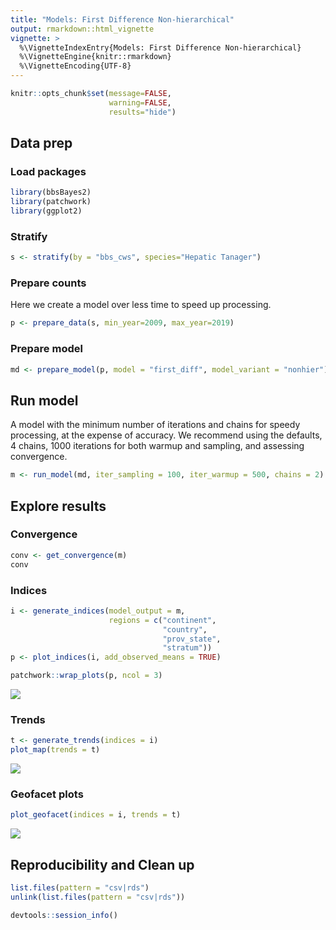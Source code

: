 ```yaml
---
title: "Models: First Difference Non-hierarchical"
output: rmarkdown::html_vignette
vignette: >
  %\VignetteIndexEntry{Models: First Difference Non-hierarchical}
  %\VignetteEngine{knitr::rmarkdown}
  %\VignetteEncoding{UTF-8}
---
```


```r
knitr::opts_chunk$set(message=FALSE,
                      warning=FALSE,
                      results="hide")
```
## Data prep

### Load packages

```r
library(bbsBayes2)
library(patchwork)
library(ggplot2)
```

### Stratify

```r

s <- stratify(by = "bbs_cws", species="Hepatic Tanager")
```

### Prepare counts
Here we create a model over less time to speed up processing.
```r

p <- prepare_data(s, min_year=2009, max_year=2019)
```

### Prepare model

```r

md <- prepare_model(p, model = "first_diff", model_variant = "nonhier")
```

## Run model
A model with the minimum number of iterations and chains for speedy processing, at the expense of accuracy. We recommend using the defaults, 4 chains, 1000 iterations for both warmup and sampling, and assessing convergence.
```r

m <- run_model(md, iter_sampling = 100, iter_warmup = 500, chains = 2)
```

## Explore results

### Convergence


```r
conv <- get_convergence(m)
conv
```

### Indices

```r
i <- generate_indices(model_output = m,
                      regions = c("continent",
                                  "country",
                                  "prov_state",
                                  "stratum"))
p <- plot_indices(i, add_observed_means = TRUE)
```


```r
patchwork::wrap_plots(p, ncol = 3)
```

<img src="figures/first_nonhier-1.png" />

### Trends

```r
t <- generate_trends(indices = i)
plot_map(trends = t)
```

<img src="figures/first_nonhier_trend-1.png"  />


### Geofacet plots

```r
plot_geofacet(indices = i, trends = t)
```

<img src="figures/first_nonhier_geo-1.png"  />

## Reproducibility and Clean up

```r
list.files(pattern = "csv|rds")
unlink(list.files(pattern = "csv|rds"))
```


```r
devtools::session_info()
```
